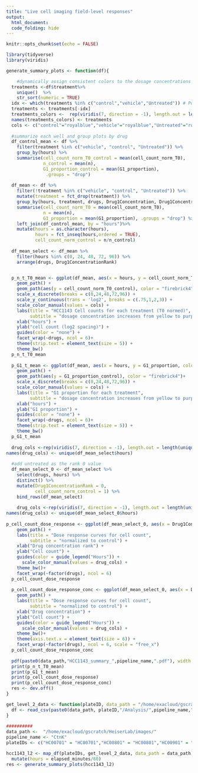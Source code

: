 ```yaml
---
title: "Live cell imaging field-level responses"
output: 
  html_document:
  code_folding: hide
---
```


```r
knitr::opts_chunk$set(echo = FALSE)

library(tidyverse)
library(viridis)
```


```r


generate_summary_plots <- function(df){

    #dynamically assign consistent colors to the dosage concentrations
  treatments <-df$treatment%>%
    unique()  %>%
    str_sort(numeric = TRUE)
  idx <- which(treatments %in% c("control","vehicle","Untreated")) # Positions of Untreated in df$treatement
  treatments <- treatments[-idx]
  treatments_colors <-  rep(viridis(7, direction = -1), length.out = length(treatments))
  names(treatments_colors) <- treatments
  cols <- c("control"="royalblue","vehicle"="royalblue","Untreated"="royalblue", treatments_colors)
  
  #summarize each well and group plots by drug
  df_control_mean <- df %>%
    filter(treatment %in% c("vehicle", "control", "Untreated")) %>%
    group_by(hours) %>%
    summarise(cell_count_norm_T0_control = mean(cell_count_norm_T0),
              n_control = mean(n),
              G1_proportion_control = mean(G1_proportion),
               .groups = "drop")
  
  df_mean <- df %>%
    filter(!treatment %in% c("vehicle", "control", "Untreated")) %>%
    mutate(treatment = fct_drop(treatment)) %>%
    group_by(hours, treatment, drugs, Drug1Concentration, Drug1ConcentrationRank) %>%
    summarise(cell_count_norm_T0 = mean(cell_count_norm_T0),
              n = mean(n),
              G1_proportion = mean(G1_proportion), .groups = "drop") %>%
    left_join(df_control_mean, by = "hours")%>%
    mutate(hours = as.character(hours),
           hours = fct_inseq(hours,ordered = TRUE),
           cell_count_norm_control = n/n_control)
  
  df_mean_select <- df_mean %>%
    filter(hours %in% c(0, 24, 48, 72, 96)) %>%
    arrange(drugs, Drug1ConcentrationRank)


  p_n_t_T0_mean <- ggplot(df_mean, aes(x = hours, y = cell_count_norm_T0, color = treatment, group = Drug1Concentration)) +
    geom_path() +
    geom_path(aes(y = cell_count_norm_T0_control), color = "firebrick4")+
    scale_x_discrete(breaks = c(0,24,48,72,96)) +
    scale_y_continuous(trans = 'log2', breaks = c(.75,1,2,3)) +
    scale_color_manual(values = cols) +
    labs(title = "HCC1143 Cell counts for each treatment (T0 normed)",
         subtitle = "dosage concentration increases from yellow to purple, control in red") +
    xlab("hours") +
    ylab("cell count (log2 spacing)") +
    guides(color = "none") +
    facet_wrap(~drugs, ncol = 6)+
    theme(strip.text = element_text(size = 5)) +
    theme_bw()
  p_n_t_T0_mean
  
  p_G1_t_mean <- ggplot(df_mean, aes(x = hours, y = G1_proportion, color = treatment, group = Drug1Concentration)) +
    geom_path() +
    geom_path(aes(y = G1_proportion_control), color = "firebrick4")+
    scale_x_discrete(breaks = c(0,24,48,72,96)) +
    scale_color_manual(values = cols) +
    labs(title = "G1 proportion for each treatment",
         subtitle = "dosage concentration increases from yellow to purple, control in red") +
    xlab("hours") +
    ylab("G1 proportion") +
    guides(color = "none") +
    facet_wrap(~drugs, ncol = 6)+
    theme(strip.text = element_text(size = 5)) +
    theme_bw()
  p_G1_t_mean
  
  drug_cols <-rep(viridis(7, direction = -1), length.out = length(unique(df_mean_select$hours)))
names(drug_cols) <- unique(df_mean_select$hours)
    
  #add untreated as the rank 0 value
  df_mean_select_0 <- df_mean_select %>%
    select(drugs, hours) %>%
    distinct() %>%
    mutate(Drug1ConcentrationRank = 0,
           cell_count_norm_control = 1) %>%
    bind_rows(df_mean_select)
  
    drug_cols <-rep(viridis(7, direction = -1), length.out = length(unique(df_mean_select_0$hours)))
names(drug_cols) <- unique(df_mean_select_0$hours)
    
p_cell_count_dose_response <- ggplot(df_mean_select_0, aes(x = Drug1ConcentrationRank, y = cell_count_norm_control, color = hours, group = hours)) +
    geom_path() +
    labs(title = "Dose response curves for cell count",
         subtitle = "normalized to control") +
    xlab("Drug concentration rank") +
    ylab("Cell count") +   
    guides(color = guide_legend("Hours")) +
      scale_color_manual(values = drug_cols) +
    theme_bw()+
    facet_wrap(~factor(drugs), ncol = 6)
  p_cell_count_dose_response
  
  p_cell_count_dose_response_conc <- ggplot(df_mean_select_0, aes(x = Drug1Concentration, y = cell_count_norm_control, color = hours, group = hours)) +
    geom_path() +
    labs(title = "Dose response curves for cell count",
         subtitle = "normalized to control") +
    xlab("Drug concentration") +
    ylab("Cell count") +   
    guides(color = guide_legend("Hours")) +
      scale_color_manual(values = drug_cols) +
    theme_bw()+
    theme(axis.text.x = element_text(size = 6)) +
    facet_wrap(~factor(drugs), ncol = 6, scale = "free_x")
  p_cell_count_dose_response_conc
  
  pdf(paste0(data_path,"HCC1143_summary_",pipeline_name,".pdf"), width = 10, height = 4)
  print(p_n_t_T0_mean)
  print(p_G1_t_mean)
  print(p_cell_count_dose_response)
  print(p_cell_count_dose_response_conc)
  res <- dev.off()
}

```



```r

get_level_2_data <- function(plateID, data_path = "/home/exacloud/gscratch/HeiserLab/images/", pipeline_name = "CtnK"){
  df <- read_csv(paste0(data_path, plateID,"/Analysis/",pipeline_name,"/",plateID,"_level_2.csv"), show_col_types = FALSE)
}
 
##########
data_path <-  "/home/exacloud/gscratch/HeiserLab/images/"
pipeline_name <- "CtnK"
plateIDs <- c("HC00701" = "HC00701","HC00801" = "HC00801","HC00901" = "HC00901","HC01001" = "HC01001","HC01301" = "HC01301","HC01401" = "HC01401")

hcc1143_l2 <- map_df(plateIDs, get_level_2_data, data_path = data_path) %>%
  mutate(hours = elapsed_minutes/60)
res <- generate_summary_plots(hcc1143_l2)

```
